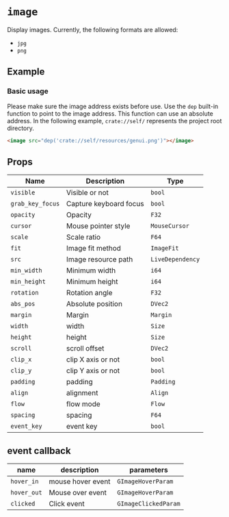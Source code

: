 # `image`

Display images. Currently, the following formats are allowed:

- `jpg`
- `png`

## Example

### Basic usage

Please make sure the image address exists before use. Use the `dep` built-in function to point to the image address. This function can use an absolute address. In the following example, `crate://self/` represents the project root directory.

```html
<image src="dep('crate://self/resources/genui.png')"></image>
```

## Props

| Name             | Description            | Type             |
| ---------------- | ---------------------- | ---------------- |
| `visible`        | Visible or not         | `bool`           |
| `grab_key_focus` | Capture keyboard focus | `bool`           |
| `opacity`        | Opacity                | `F32`            |
| `cursor`         | Mouse pointer style    | `MouseCursor`    |
| `scale`          | Scale ratio            | `F64`            |
| `fit`            | Image fit method       | `ImageFit`       |
| `src`            | Image resource path    | `LiveDependency` |
| `min_width`      | Minimum width          | `i64`            |
| `min_height`     | Minimum height         | `i64`            |
| `rotation`       | Rotation angle         | `F32`            |
| `abs_pos`        | Absolute position      | `DVec2`          |
| `margin`         | Margin                 | `Margin`         |
| `width`          | width                  | `Size`           |
| `height`         | height                 | `Size`           |
| `scroll`         | scroll offset          | `DVec2`          |
| `clip_x`         | clip X axis or not     | `bool`           |
| `clip_y`         | clip Y axis or not     | `bool`           |
| `padding`        | padding                | `Padding`        |
| `align`          | alignment              | `Align`          |
| `flow`           | flow mode              | `Flow`           |
| `spacing`        | spacing                | `F64`            |
| `event_key`      | event key              | `bool`           |

## event callback

| name        | description       | parameters           |
| ----------- | ----------------- | -------------------- |
| `hover_in`  | mouse hover event | `GImageHoverParam`   |
| `hover_out` | Mouse over event  | `GImageHoverParam`   |
| `clicked`   | Click event       | `GImageClickedParam` |
